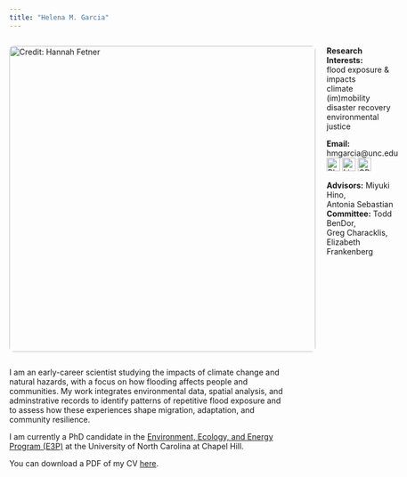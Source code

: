 ```yaml
---
title: "Helena M. Garcia"
---
```


::::: {style="display: flex; align-items: flex-start; gap: 20px;"}
::: {style="flex: 0 0 200px;"}
<img src="images/IMG-3236-Original.jpg" alt="Credit: Hannah Fetner" style="width: 550px; border-radius: 8px;"/>
:::

::: {style="flex: 1;"}
**Research Interests:**\
flood exposure & impacts\
climate (im)mobility\
disaster recovery\
environmental justice

**Email:** hmgarcia\@unc.edu\
[![Bluesky](images/bluesky_icon.png){width="24px"}](https://bsky.app/profile/hmgarciaaa.bsky.social) [![LinkedIn](images/linkedin_icon.png){width="24px"}](https://www.linkedin.com/in/helena-garcia-7a291b119/) [![ORCID](images/orcid_icon.png){width="24px"}](https://orcid.org/0009-0008-3189-1658)

**Advisors:** Miyuki Hino,\
Antonia Sebastian\
**Committee:** Todd BenDor,\
Greg Characklis,\
Elizabeth Frankenberg
:::
:::::

I am an early-career scientist studying the impacts of climate change and natural hazards, with a focus on how flooding affects people and communities. My work integrates environmental data, spatial analysis, and adminstrative records to identify patterns of repetitive flood exposure and to assess how these experiences shape migration, adaptation, and community resilience.

I am currently a PhD candidate in the [Environment, Ecology, and Energy Program (E3P)](https://e3p.unc.edu/) at the University of North Carolina at Chapel Hill.


You can download a PDF of my CV [here](cv/Garcia_CV_20250912.pdf).
